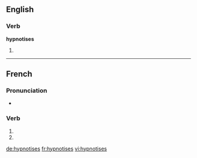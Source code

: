 {{also|hypnotisés}}
==English==

===Verb===
'''hypnotises'''

# {{third-person singular of|hypnotise}}

----

==French==

===Pronunciation===
* {{homophones|hypnotise|hypnotisent}}

===Verb===
{{fr-verb-form}}

# {{conjugation of|hypnotiser||2|s|pres|ind|lang=fr}}
# {{conjugation of|hypnotiser||2|s|pres|sub|lang=fr}}

[[de:hypnotises]]
[[fr:hypnotises]]
[[vi:hypnotises]]